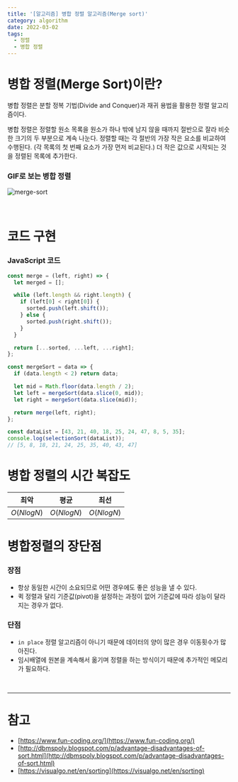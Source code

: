 ```yaml
---
title: '[알고리즘] 병합 정렬 알고리즘(Merge sort)'
category: algorithm
date: 2022-03-02
tags:
  - 정렬
  - 병합 정렬
---
```


# 병합 정렬(Merge Sort)이란?

병합 정렬은 분할 정복 기법(Divide and Conquer)과 재귀 용법을 활용한 정렬 알고리즘이다.

병합 정렬은 정렬할 원소 목록을 원소가 하나 밖에 남지 않을 때까지 절반으로 잘라 비슷한 크기의 두 부분으로 계속 나눈다. 정렬할 때는 각 절반의 가장 작은 요소를 비교하여 수행된다. (각 목록의 첫 번째 요소가 가장 먼저 비교된다.) 더 작은 값으로 시작되는 것을 정렬된 목록에 추가한다.

### GIF로 보는 병합 정렬

![merge-sort](./image/merge-sort.gif)

<br />

# 코드 구현

### JavaScript 코드

```jsx
const merge = (left, right) => {
  let merged = [];

  while (left.length && right.length) {
    if (left[0] < right[0]) {
      sorted.push(left.shift());
    } else {
      sorted.push(right.shift());
    }
  }

  return [...sorted, ...left, ...right];
};

const mergeSort = data => {
  if (data.length < 2) return data;

  let mid = Math.floor(data.length / 2);
  let left = mergeSort(data.slice(0, mid));
  let right = mergeSort(data.slice(mid));

  return merge(left, right);
};

const dataList = [43, 21, 40, 18, 25, 24, 47, 8, 5, 35];
console.log(selectionSort(dataList));
// [5, 8, 18, 21, 24, 25, 35, 40, 43, 47]
```

# 병합 정렬의 시간 복잡도

| 최악       | 평균       | 최선       |
| ---------- | ---------- | ---------- |
| $O(NlogN)$ | $O(NlogN)$ | $O(NlogN)$ |

# 병합정렬의 장단점

### 장점

- 항상 동일한 시간이 소요되므로 어떤 경우에도 좋은 성능을 낼 수 있다.
- 퀵 정렬과 달리 기준값(pivot)을 설정하는 과정이 없어 기준값에 따라 성능이 달라지는 경우가 없다.

### 단점

- `in place` 정렬 알고리즘이 아니기 때문에 데이터의 양이 많은 경우 이동횟수가 많아진다.
- 임시배열에 원본을 계속해서 옮기며 정렬을 하는 방식이기 때문에 추가적인 메모리가 필요하다.

<br />

---

# 참고

- [https://www.fun-coding.org/](https://www.fun-coding.org/)
- [http://dbmspoly.blogspot.com/p/advantage-disadvantages-of-sort.html](http://dbmspoly.blogspot.com/p/advantage-disadvantages-of-sort.html)
- [https://visualgo.net/en/sorting](https://visualgo.net/en/sorting)
